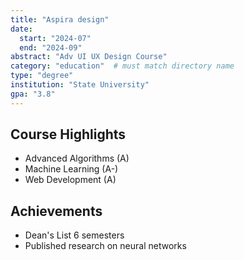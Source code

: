 ```yaml
---
title: "Aspira design"
date: 
  start: "2024-07"
  end: "2024-09"
abstract: "Adv UI UX Design Course"
category: "education"  # must match directory name
type: "degree"
institution: "State University"
gpa: "3.8"
---
```


## Course Highlights
- Advanced Algorithms (A)
- Machine Learning (A-)
- Web Development (A)

## Achievements
- Dean's List 6 semesters
- Published research on neural networks